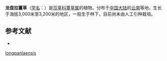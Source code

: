 {{Speciesbox
| name = 龙盘拉薹草
| status = 
| status_system = 
| image =
| genus = Carex
| species = longpanlaensis
| authority = S. Y. Liang
}}

'''龙盘拉薹草'''（[[学名|学名]]：{{lang|la|''Carex longpanlaensis''}}）是[[莎草科|莎草科]][[薹草属|薹草属]]的植物。分布于[[中国大陆|中国大陆]]的[[云南|云南]]等地，生长于海拔3,000米至3,200米的地区，一般生于林下，目前尚未由人工引种栽培。

== 参考文献 ==
<div class="references-small">
* {{cite web| url =http://www.bioinfo.cn/db05/KmzwSpecies.php?action=view&id=25074| title =龙盘拉薹草| work =《中国高等植物数据库全库》| publisher =中国科学院微生物研究所| author =昆明植物研究所| accessdate =2009-02-25| deadurl =yes| archiveurl =https://web.archive.org/web/20160305064246/http://www.bioinfo.cn/db05/KmzwSpecies.php?action=view&id=25074| archivedate =2016-03-05}}
</div>
{{Taxonbar|from=Q11181683}}

{{DEFAULTSORT:Carex longpanlaensis}}
[[Category:薹草属|longpanlaensis]]


{{Carex-stub}}